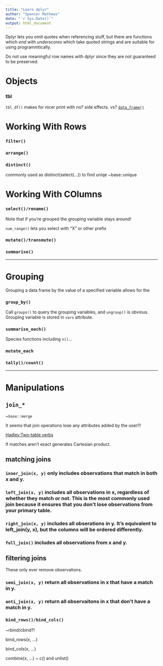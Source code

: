 ```yaml
---
title: "Learn dplyr"
author: "Spencer Mathews"
date: "`r Sys.Date()`"
output: html_document
---
```



Dplyr lets you omit quotes when referencing stuff, but there are functions which _end with underscores_ which take quoted strings and are suitable for using programmtically. 

Do not use meaningful row names with dplyr since they are not guaranteed to be preserved.

# Objects

### tbl

`tbl_df()` makes for nicer print with no? side effects.
vs?
[`data_frame()`](http://cran.r-project.org/web/packages/dplyr/vignettes/data_frames.html)






# Working With Rows

### `filter()`

### `arrange()`

### `distinct()`
commonly used as distinct(select(...)) to find uniqe
~base::unique



# Working With COlumns


### `select()/rename()`

Note that if you're grouped the grouping variable stays around!

`num_range()` lets you select with "X" or other prefix

### `mutate()/transmute()`


### `summarise()`



---

# Grouping

Grouping a data frame by the value of a specified variable allows for the 

### `group_by()`

Call `groups()` to query the grouping variables, and `ungroup()` is obvious.
Grouping variable is stored in `vars` attribute.

### `summarise_each()`

Species functions including `n()`...


### `mutate_each`

### `tally()/count()`



---

# Manipulations


## `join_*`
~`base::merge`

It seems that join operations lose any attributes added by the user!!!


[Hadley:Two-table verbs](https://rpubs.com/hadley/45044)

If matches aren't exact generates Cartesian product.

## matching joins

### `inner_join(x, y)` only includes observations that match in both x and y.

### `left_join(x, y)` includes all observations in x, regardless of whether they match or not. This is the most commonly used join because it ensures that you don't lose observations from your primary table.

### `right_join(x, y)` includes all obserations in y. It's equivalent to left_join(y, x), but the columns will be ordered differently.

### `full_join()` includes all observations from x and y.

## filtering joins

These only ever remove observations.

### `semi_join(x, y)` return all observations in x that have a match in y.
### `anti_join(x, y)` return all observaitons in x that don't have a match in y.

### `bind_rows()/bind_cols()`
~rbind/cbind?!

bind_rows(x, ...)

bind_cols(x, ...)

combine(x, ...) ~ c() and unlist()




